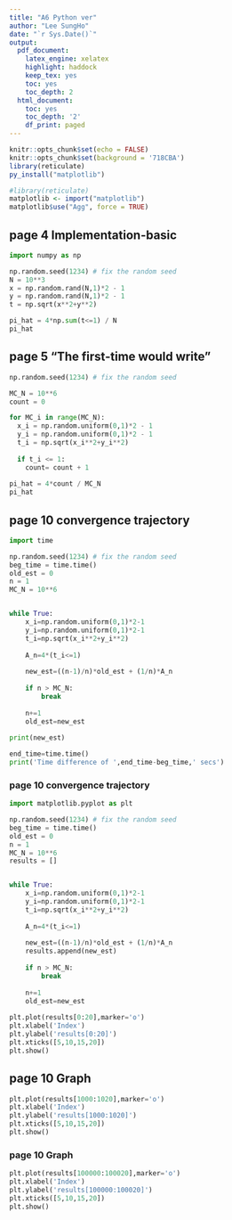 ```yaml
---
title: "A6 Python ver"
author: "Lee SungHo"
date: "`r Sys.Date()`"
output:
  pdf_document:
    latex_engine: xelatex
    highlight: haddock
    keep_tex: yes
    toc: yes
    toc_depth: 2
  html_document:
    toc: yes
    toc_depth: '2'
    df_print: paged
---
```


```r
knitr::opts_chunk$set(echo = FALSE)
knitr::opts_chunk$set(background = '718CBA')
library(reticulate)
py_install("matplotlib")
```

```r
#library(reticulate)
matplotlib <- import("matplotlib")
matplotlib$use("Agg", force = TRUE)
```

\newpage
## page 4 Implementation-basic
```python
import numpy as np

np.random.seed(1234) # fix the random seed
N = 10**3
x = np.random.rand(N,1)*2 - 1 
y = np.random.rand(N,1)*2 - 1
t = np.sqrt(x**2+y**2) 

pi_hat = 4*np.sum(t<=1) / N
pi_hat
```


\newpage
## page 5 "The first-time would write"
```python

np.random.seed(1234) # fix the random seed

MC_N = 10**6
count = 0

for MC_i in range(MC_N):
  x_i = np.random.uniform(0,1)*2 - 1 
  y_i = np.random.uniform(0,1)*2 - 1
  t_i = np.sqrt(x_i**2+y_i**2) 
  
  if t_i <= 1:
    count= count + 1
 
pi_hat = 4*count / MC_N
pi_hat
```


\newpage
## page 10 convergence trajectory
```python
import time 

np.random.seed(1234) # fix the random seed
beg_time = time.time()
old_est = 0
n = 1
MC_N = 10**6


while True:
    x_i=np.random.uniform(0,1)*2-1
    y_i=np.random.uniform(0,1)*2-1
    t_i=np.sqrt(x_i**2+y_i**2)
    
    A_n=4*(t_i<=1)
    
    new_est=((n-1)/n)*old_est + (1/n)*A_n
    
    if n > MC_N:
        break
    
    n+=1
    old_est=new_est
    
print(new_est)

end_time=time.time()
print('Time difference of ',end_time-beg_time,' secs')
```


\newpage
### page 10 convergence trajectory
```python
import matplotlib.pyplot as plt

np.random.seed(1234) # fix the random seed
beg_time = time.time()
old_est = 0
n = 1
MC_N = 10**6
results = []


while True:
    x_i=np.random.uniform(0,1)*2-1
    y_i=np.random.uniform(0,1)*2-1
    t_i=np.sqrt(x_i**2+y_i**2)
    
    A_n=4*(t_i<=1)
    
    new_est=((n-1)/n)*old_est + (1/n)*A_n
    results.append(new_est)
    
    if n > MC_N:
        break
    
    n+=1
    old_est=new_est
    
plt.plot(results[0:20],marker='o')
plt.xlabel('Index')
plt.ylabel('results[0:20]')
plt.xticks([5,10,15,20])
plt.show()
```

## page 10 Graph
```python
    
plt.plot(results[1000:1020],marker='o')
plt.xlabel('Index')
plt.ylabel('results[1000:1020]')
plt.xticks([5,10,15,20])
plt.show()
```

### page 10 Graph
```python
    
plt.plot(results[100000:100020],marker='o')
plt.xlabel('Index')
plt.ylabel('results[100000:100020]')
plt.xticks([5,10,15,20])
plt.show()
```